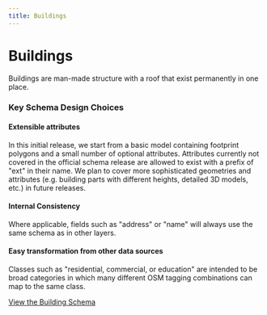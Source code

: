```yaml
---
title: Buildings
---
```


# Buildings

Buildings are man-made structure with a roof that exist permanently in one place.

### Key Schema Design Choices

#### Extensible attributes
In this initial release, we start from a basic model containing footprint polygons and a small number of optional attributes. Attributes currently not covered in the official schema release are allowed to exist with a prefix of "ext" in their name. We plan to cover more sophisticated geometries and attributes (e.g. building parts with different heights, detailed 3D models, etc.) in future releases.

#### Internal Consistency
Where applicable, fields such as "address" or "name" will always use the same schema as in other layers.

#### Easy transformation from other data sources
Classes such as "residential, commercial, or education" are intended to be broad categories in which many different OSM tagging combinations can map to the same class.

[View the Building Schema](../../schema-reference/buildings/building)
